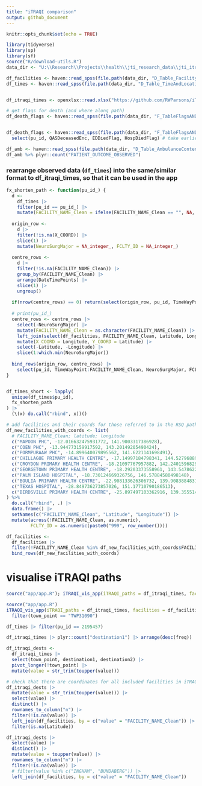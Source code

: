 ```yaml
---
title: "iTRAQI comparison"
output: github_document
---
```


```r
knitr::opts_chunk$set(echo = TRUE)
```

```r
library(tidyverse)
library(sp)
library(sf)
source("R/download-utils.R")
data_dir <- "U:\\Research\\Projects\\health\\jti_research_data\\jti_itraqi"
```


```r
df_facilities <- haven::read_spss(file.path(data_dir, "D_Table_FacilityDescription.sav")) 
df_times <- haven::read_spss(file.path(data_dir, "D_Table_TimeAndLocation_LongFileSELECT.sav"))


df_itraqi_times <- openxlsx::read.xlsx("https://github.com/RWParsons/iTRAQI/blob/main/input/drive_times/Qld_towns_RSQ%20pathways%20V3.xlsx?raw=TRUE", startRow = 3) |> janitor::clean_names()

# get flags for death (and where along path) 
df_death_flags <- haven::read_spss(file.path(data_dir, "F_TableFlagsANDOutcomesSELECT.sav")) 


df_death_flags <- haven::read_spss(file.path(data_dir, "F_TableFlagsANDOutcomesSELECT.sav")) |> 
  select(pu_id, QASDeceasedEnc, EDDiedFlag, HospDiedFlag) # take earliest flag (order: QAS-ED-Hosp) and add label to popup if any=1

df_amb <- haven::read_spss(file.path(data_dir, "D_Table_AmbulanceContent.sav"))
df_amb %>% plyr::count("PATIENT_OUTCOME_OBSERVED")
```


### rearrange observed data (`df_times`) into the same/similar format to df_itraqi_times, so that it can be used in the app

```r
fx_shorten_path <- function(pu_id_) {
  d <- 
    df_times |> 
    filter(pu_id == pu_id_) |> 
    mutate(FACILITY_NAME_Clean = ifelse(FACILITY_NAME_Clean == "", NA, FACILITY_NAME_Clean))
  
  origin_row <- 
    d |> 
    filter(!is.na(X_COORD)) |> 
    slice(1) |> 
    mutate(NeuroSurgMajor = NA_integer_, FCLTY_ID = NA_integer_)
  
  centre_rows <-
    d |> 
    filter(!is.na(FACILITY_NAME_Clean)) |> 
    group_by(FACILITY_NAME_Clean) |> 
    arrange(DateTimePoints) |> 
    slice(1) |> 
    ungroup()
  
  if(nrow(centre_rows) == 0) return(select(origin_row, pu_id, TimeWayPoint:FACILITY_NAME_Clean, NeuroSurgMajor, FCLTY_ID, Arrival_ReferralPathway))
  
  # print(pu_id_)
  centre_rows <- centre_rows |> 
    select(-NeuroSurgMajor) |>
    mutate(FACILITY_NAME_Clean = as.character(FACILITY_NAME_Clean)) |> 
    left_join(select(df_facilities, FACILITY_NAME_Clean, Latitude, Longitude, NeuroSurgMajor, FCLTY_ID), by = "FACILITY_NAME_Clean") |> 
    mutate(X_COORD = Longitude, Y_COORD = Latitude) |> 
    select(-Latitude, -Longitude) |> 
    slice(1:which.min(NeuroSurgMajor))
  
  bind_rows(origin_row, centre_rows) |> 
    select(pu_id, TimeWayPoint:FACILITY_NAME_Clean, NeuroSurgMajor, FCLTY_ID, Arrival_ReferralPathway)
}


df_times_short <- lapply(
  unique(df_times$pu_id),
  fx_shorten_path
) |>
  (\(x) do.call("rbind", x))()
```



```r
# add facilities and their coords for those referred to in the RSQ pathways (iTRAQI) but not in the df_facilities
df_new_facilities_with_coords <- list(
  # FACILITY_NAME_Clean; latitude; longitude
  c("MAPOON PHC", -12.016632475931772, 141.9003317386928),
  c("COEN PHC", -13.944773159917592, 143.20149205490424),
  c("PORMPURAAW PHC", -14.899640079895562, 141.6221141698491),
  c("CHILLAGOE PRIMARY HEALTH CENTRE", -17.14997184798341, 144.52796889646453),
  c("CROYDON PRIMARY HEALTH CENTRE", -18.21097767957882, 142.2401596829941),
  c("GEORGETOWN PRIMARY HEALTH CENTRE", -18.29203373558961, 143.54786222660186),
  c("PALM ISLAND HOSPITAL", -18.730124669326756, 146.57884580498148),
  c("BOULIA PRIMARY HEALTH CENTRE", -22.908133626306732, 139.90838848311506),
  c("TEXAS HOSPITAL", -28.849736273857026, 151.17710790186513),
  c("BIRDSVILLE PRIMARY HEALTH CENTRE", -25.897497103362916, 139.35551489854396)
) %>%
  do.call("rbind", .) |> 
  data.frame() |> 
  setNames(c("FACILITY_NAME_Clean", "Latitude", "Longitude")) |> 
  mutate(across(!FACILITY_NAME_Clean, as.numeric),
         FCLTY_ID = as.numeric(paste0("999", row_number())))

df_facilities <- 
  df_facilities |> 
  filter(!FACILITY_NAME_Clean %in% df_new_facilities_with_coords$FACILITY_NAME_Clean) |> 
  bind_rows(df_new_facilities_with_coords)
```

# visualise iTRAQI paths
```r
source("app/app.R"); iTRAQI_vis_app(iTRAQI_paths = df_itraqi_times, facilities = df_facilities, observed_paths = df_times_short) 
```


```r
source("app/app.R")
iTRAQI_vis_app(iTRAQI_paths = df_itraqi_times, facilities = df_facilities, observed_paths = df_times_short) |> 
  filter(town_point == "TWP31090")

df_times |> filter(pu_id == 2195457)
```


```r
df_itraqi_times |> plyr::count("destination1") |> arrange(desc(freq))

df_itraqi_dests <-
  df_itraqi_times |> 
  select(town_point, destination1, destination2) |> 
  pivot_longer(!town_point) |> 
  mutate(value = str_trim(toupper(value)))

# check that there are coordinates for all included facilities in iTRAQI paths
df_itraqi_dests |> 
  mutate(value = str_trim(toupper(value))) |> 
  select(value) |> 
  distinct() |> 
  rownames_to_column("n") |> 
  filter(!is.na(value)) |> 
  left_join(df_facilities, by = c("value" = "FACILITY_NAME_Clean")) |> 
  filter(is.na(Latitude))

df_itraqi_dests |> 
  select(value) |> 
  distinct() |> 
  mutate(value = toupper(value)) |> 
  rownames_to_column("n") |> 
  filter(!is.na(value)) |> 
  # filter(value %in% c("INGHAM", "BUNDABERG")) |> 
  left_join(df_facilities, by = c("value" = "FACILITY_NAME_Clean")) 

```


```r

```

